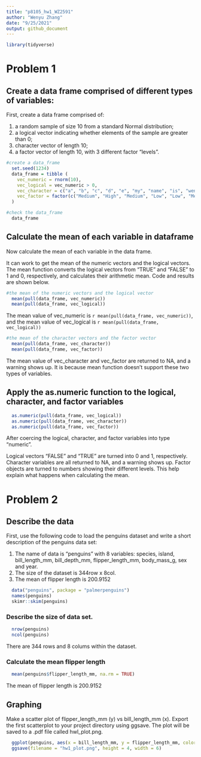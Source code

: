 ```yaml
---
title: "p8105_hw1_WZ2591"
author: "Wenyu Zhang"
date: "9/25/2021"
output: github_document
---
```


```r
library(tidyverse)
```


# Problem 1

## Create a data frame comprised of different types of variables:
First, create a data frame comprised of:

1. a random sample of size 10 from a standard Normal distribution;
2. a logical vector indicating whether elements of the sample are greater than 0;
3. character vector of length 10;
4. a factor vector of length 10, with 3 different factor “levels”.
    
```r
#create a data_frame
  set.seed(1234)
  data_frame = tibble (
    vec_numeric = rnorm(10),
    vec_logical = vec_numeric > 0,
    vec_character = c("a", "b", "c", "d", "e", "my", "name", "is", "wenyu", "zhang"),
    vec_factor = factor(c("Medium", "High", "Medium", "Low", "Low", "Medium", "High", "High", "Low", "Medium"))
  )

#check the data_frame
  data_frame
```

## Calculate the mean of  each variable in dataframe
Now calculate the mean of each variable in the data frame. 

It can work to get the mean of the numeric vectors and the logical vectors. The mean function converts the logical vectors from "TRUE" and "FALSE" to 1 and 0, respectively, and calculates their arithmetic mean. Code and results are shown below.
```r
#the mean of the numeric vectors and the logical vector
  mean(pull(data_frame, vec_numeric))
  mean(pull(data_frame, vec_logical))
```
The mean value of vec_numeric is `r mean(pull(data_frame, vec_numeric))`, and the mean value of vec_logical is `r mean(pull(data_frame, vec_logical))`
```r
#the mean of the character vectors and the factor vector
  mean(pull(data_frame, vec_character))
  mean(pull(data_frame, vec_factor))
```
The mean value of vec_character and vec_factor are returned to NA, and a warning shows up. It is because mean function doesn't support these two types of variables.

## Apply the as.numeric function to the logical, character, and factor variables
```r
  as.numeric(pull(data_frame, vec_logical))
  as.numeric(pull(data_frame, vec_character))
  as.numeric(pull(data_frame, vec_factor))
```
After coercing the logical, character, and factor variables into type "numeric". 

Logical vectors "FALSE" and "TRUE" are turned into 0 and 1, respectively. Character variables are all returned to NA, and a warning shows up. Factor objects are turned to numbers showing their different levels. This help explain what happens when calculating the mean.

# Problem 2
## Describe the data
First, use the following code to load the penguins dataset and write a short description of the penguins data set:

1. The name of data is "penguins" with 8 variables: species, island, bill_length_mm, bill_depth_mm, flipper_length_mm, body_mass_g, sex and year.
2. The size of the dataset is 344row x 8col.
3. The mean of flipper length is 200.9152

```r
  data("penguins", package = "palmerpenguins")
  names(penguins)
  skimr::skim(penguins)
```
### Describe the size of data set.

```r
  nrow(penguins)
  ncol(penguins)
```
There are 344 rows and 8 colums within the dataset.

### Calculate the mean flipper length

```r
  mean(penguins$flipper_length_mm, na.rm = TRUE)
```
The mean of flipper length is 200.9152

## Graphing
Make a scatter plot of flipper_length_mm (y) vs bill_length_mm (x). Export the first scatterplot to your project directory using ggsave. The plot will be saved to a .pdf file called hwl_plot.png.
```r
  ggplot(penguins, aes(x = bill_length_mm, y = flipper_length_mm, color=species, na.rm = TRUE)) + geom_point(na.rm = TRUE)
  ggsave(filename = "hw1_plot.png", height = 4, width = 6)
```




